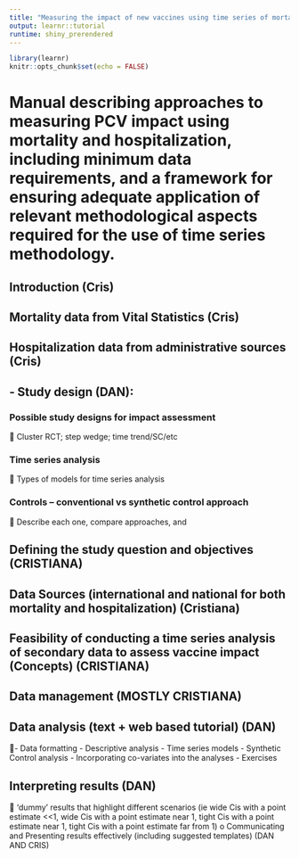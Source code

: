```yaml
---
title: "Measuring the impact of new vaccines using time series of mortality and administrative hospitalization data: Pneumococcal conjugate vaccine as a case study"
output: learnr::tutorial
runtime: shiny_prerendered
---
```


```r
library(learnr)
knitr::opts_chunk$set(echo = FALSE)
```

# Manual describing approaches to measuring PCV impact using mortality and hospitalization, including minimum data requirements, and a framework for ensuring adequate application of relevant methodological aspects required for the use of time series methodology.


## Introduction (Cris)


## Mortality data from Vital Statistics (Cris)

##	Hospitalization data from administrative sources (Cris)

## ‐	Study design (DAN): 

###	Possible study designs for impact assessment
	Cluster RCT; step wedge; time trend/SC/etc

###	Time series analysis
	Types of models for time series analysis

###	Controls – conventional vs synthetic control approach
	Describe each one, compare approaches, and 

##	Defining the study question and objectives (CRISTIANA)

##	Data Sources (international and national for both mortality and hospitalization) (Cristiana)

##	Feasibility of conducting a time series analysis of secondary data to assess vaccine impact (Concepts) (CRISTIANA)

## Data management (MOSTLY CRISTIANA)

## Data analysis (text + web based tutorial) (DAN)
-	Data formatting
-	Descriptive analysis
-	Time series models
- Synthetic Control analysis
-	Incorporating co-variates into the analyses
-	Exercises

## Interpreting results (DAN)
	‘dummy’ results that highlight different scenarios (ie wide Cis with a point estimate <<1, wide Cis with a point estimate near 1, tight Cis with a point estimate near 1, tight Cis with a point estimate far from 1)
o	Communicating and Presenting results effectively (including suggested templates) (DAN AND CRIS)

